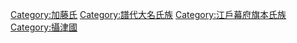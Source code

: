 [[Category:加藤氏|Category:加藤氏]]
[[Category:譜代大名氏族|Category:譜代大名氏族]]
[[Category:江戶幕府旗本氏族|Category:江戶幕府旗本氏族]]
[[Category:攝津國|Category:攝津國]]